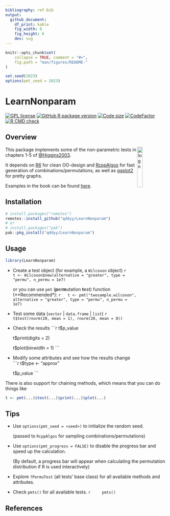 ```yaml
---
bibliography: ref.bib
output:
  github_document:
    df_print: kable
    fig_width: 8
    fig_height: 6
    dev: svg
---
```


```r
knitr::opts_chunk$set(
    collapse = TRUE, comment = "#>",
    fig.path = "man/figures/README-"
)

set.seed(2023)
options(pmt_seed = 2023)
```

# LearnNonparam

[![GPL license](https://img.shields.io/github/license/qddyy/LearnNonparam)](https://cran.r-project.org/web/licenses/GPL-2)
[![GitHub R package version](https://img.shields.io/github/r-package/v/qddyy/LearnNonparam)](https://github.com/qddyy/LearnNonparam)
[![Code size](https://img.shields.io/github/languages/code-size/qddyy/LearnNonparam.svg)](https://github.com/qddyy/LearnNonparam)
[![CodeFactor](https://www.codefactor.io/repository/github/qddyy/LearnNonparam/badge)](https://www.codefactor.io/repository/github/qddyy/LearnNonparam)
[![R CMD check](https://github.com/qddyy/LearnNonparam/workflows/R-CMD-check/badge.svg)](https://github.com/qddyy/LearnNonparam/actions)

## Overview

<img src="man/figures/logo.svg" alt="logo" width="18%" align="right" />

This package implements some of the non-parametric tests in chapters 1-5 of [@Higgins2003](#references).

It depends on [R6](https://cran.r-project.org/package=R6) for clean OO-design and [RcppAlgos](https://cran.r-project.org/package=RcppAlgos) for fast generation of combinations/permutations, as well as [ggplot2](https://cran.r-project.org/package=ggplot2) for pretty graphs. 

Examples in the book can be found [here](https://qddyy.github.io/LearnNonparam/articles/examples). 

## Installation

```r
# install.packages("remotes")
remotes::install_github("qddyy/LearnNonparam")
# or
# install.packages("pak")
pak::pkg_install("qddyy/LearnNonparam")
```

## Usage

```r
library(LearnNonparam)
```

- Create a test object (for example, a `Wilcoxon` object)
    ```r
    t <- Wilcoxon$new(alternative = "greater", type = "permu", n_permu = 1e7)
    ```

    or you can use `pmt` (**p**er**m**utation **t**est) function (**Recommended*):
    ```r
    t <- pmt("twosample.wilcoxon", alternative = "greater", type = "permu", n_permu = 1e7)
    ```

- Test some data (`vector` | `data.frame` | `list`)
    ```r
    t$test(rnorm(20, mean = 1), rnorm(20, mean = 0))
    ```

- Check the results
    ```r
    t$p_value

    t$print(digits = 2)

    t$plot(binwidth = 1)
    ```

- Modify some attributes and see how the results change
    ```r
    t$type <- "approx"

    t$p_value
    ```

There is also support for chaining methods, which means that you can do things like

```r
t <- pmt(...)$test(...)$print(...)$plot(...)
```

## Tips

- Use `options(pmt_seed = <seed>)` to initialize the random seed.

    (passed to `RcppAlgos` for sampling combinations/permutations)

- Use `options(pmt_progress = FALSE)` to disable the progress bar and speed up the calculation. 

    (By default, a progress bar will appear when calculating the permutation distribution if R is used interactively)

- Explore `?PermuTest` (all tests' base class) for all available methods and attributes.

- Check `pmts()` for all available tests. 
    ```r
    pmts()
    ```

## References